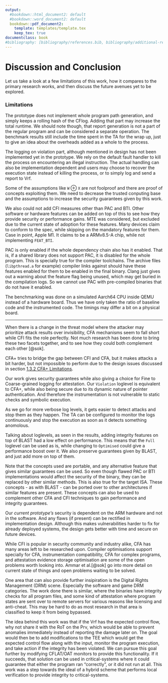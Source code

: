 ```yaml
---
output:
  #bookdown::html_document2: default
  #bookdown::word_document2: default
  bookdown::pdf_document2:
    template: templates/template.tex
    keep_tex: true
documentclass: book
#bibliography: [bibliography/references.bib, bibliography/additional-references.bib]
---
```


# Discussion and Conclusion

Let us take a look at a few limitations of this work, how it compares to 
the primary research works, and then discuss the future avenues yet to be explored.

### Limitations{-}

The prototype does not implement whole program path generation, and simply keeps
a rolling hash of the CFlog. Adding that part may increase the total runtime. We
should note though, that report generation is not a part of the regular program
and can be considered a separate operation. The benchmark results still include the
time spent in the TA for the wrap up, just to give an idea about the overheads
added as a whole to the process.

The logging on violation part, although mentioned in design has not been implemented yet 
in the prototype. We rely on the default fault handler to kill the process on encountering
an illegal instruction. The actual handling can also be implementation dependent 
and users may choose to recover the execution state instead of killing the process,
or to simply log and send a report to Vrf.

Some of the assumptions like `W` $\oplus$ `X` are not foolproof and there are 
proof of concepts exploiting them. We need to decrease the trusted conputing base and the
assumptions to increase the security guarantees given by this work.

We also could not add CFI measures other than PAC and BTI. Other software or 
hardware features can be added on top of this to see how they provide security or performance gains.
MTE was considered, but excluded due to the current state of adoption for these 
features. Many devices claim to conform to the spec, while skipping on the mandatory features for them.
Case in point, Apple M1. It claims to be a ARMv8.5-A chip, while not implementing `FEAT_BTI`.

PAC is only enabled if the whole dependency chain also has it enabled. That is, if
a shared library does not support PAC, it is disabled for the whole program.
This is specially true for the compiler toolchains. The archive
files (`libpthread.a` for example) compiler links against should have these
features enabled for them to be enabled in the final binary. Clang just gives out a
warning about the feature flag being unused, which may get buried in the compilation logs.
So we cannot use PAC with pre-compiled binaries that do not have it enabled.

The benchmarking was done on a simulated Aarch64 CPU inside QEMU instead of a 
hardware board. Thus we have only taken the ratio of baseline code and the 
instrumented code. The timings may differ a bit on a physical board.

---

When there is a change in the threat model where the attacker may prioritize
attack results over invisibility, CFA mechanisms seem to fall short while CFI fits the
role perfectly. Not much research has been done to bring these two facets together,
and to see how they could both complement each other [@sok].

CFA+ tries to bridge the gap between CFI and CFA, but it makes attacks a bit harder,
but not impossible to perform due to the design issues discussed in section
[1.3.2 CFA+ Limitations](#cfaplus-limitations).

Our work gives security guarantees while also giving a choice for Fine to Coarse-grained
logging for attestation. Our `Violation` loglevel is equivalent to CFA+, 
while also being secure due to its dynamic nature of pointer authentication.
And therefore the instrumentation is not vulnerable to static checks and symbolic execution.

As we go for more verbose log levels, it gets easier to detect attacks and stop
them as they happen. The TA can be configured to monitor the logs continuously 
and stop the execution as soon as it detects something anomolous.

Talking about loglevels, as seen in the results, adding integrity features on top
of BLAST had a low effect on performance. This means that the `Full` loglevel
can be used as is, while changing to `Optimised` could give a performance boost over it.
We also preserve guarantees given by BLAST, and just add more on top of them.

Note that the concepts used are portable, and any alternative feature that gives
similar guarantees can be used. So even though flawed PAC or BTI implementations
would affect the security of the binary, they can be replaced by other similar methods.
This is also true for the target ISA. These concepts - as with BLAST - can be ported
over to other architectures if similar features are present. These concepts can also
be used to complement other CFA and CFI techniques to gain performance and integrity guarantees.

Our *current prototype's* security is dependent on the ARM hardware and not in the software.
And any flaws (if present) can be rectified in implementation design. Although this makes
vulnerabilities harder to fix for already deployed systems, the design gets better 
with time and secure on future devices.

<!-- ### Future Research{-} -->


While CFI is popular in security community and industry alike, CFA has many areas
left to be researched upon. Compiler optimisations support specially for CFA,
instrumentation compatibility, CFA for complex programs, and attestation evidence
storage optimisation are some of the open problems worth looking into.
Ammar et al.[@sok] go into more detail on current state of things and open problems
waiting to be solved.

One area that can also provide further insipiration is the Digital Rights Management
(DRM) scene. Especially the software and game DRM categories. The work done there
is similar, where the binaries have integrity checks for all program files, and
some kind of attestation where program states are sent over to remote servers
for various reasons like licensing and anti-cheat. This may be hard to do as most
research in that area is classified to keep it from being bypassed.

The idea behind this work was that if the Vrf has the expected control flow, why
not share it with the RoT on the Prv, which would be able to prevent anomalies
immediately instead of reporting the damage later on.
The goal would then be to add modifications to the TEE which would get the expected
control flow along with the input, monitor the program execution, and take action 
if the integrity has been violated.
We can pursue this goal further by modifying CFLAT/OAT monitors to provide this 
functionality. If it succeeds, that solution can be used in critical-systems where it could
guarantee that either the program ran "correctly", or it did not run at all.
This work was a step towards the ideal of a hybrid scheme that performs
local verification to provide integrity to critical-systems.
